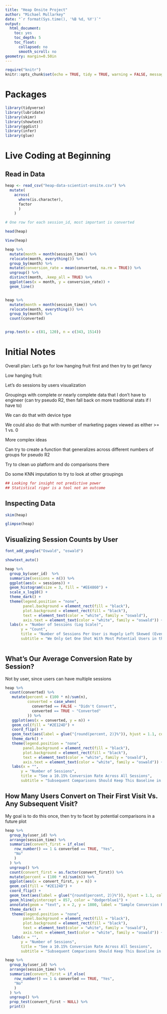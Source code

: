 ```yaml
---
title: "Heap Onsite Project"
author: "Michael Mullarkey"
date: "`r format(Sys.time(), '%B %d, %Y')`"
output:
  html_document:
    toc: yes
    toc_depth: 5
    toc_float:
      collapsed: no
      smooth_scroll: no
geometry: margin=0.50in
---
```


```r
require("knitr")
knitr::opts_chunk$set(echo = TRUE, tidy = TRUE, warning = FALSE, message = FALSE, include = TRUE)
```

# Packages

```r

library(tidyverse)
library(lubridate)
library(skimr)
library(showtext)
library(ggdist)
library(infer)
library(glue)

```

# Live Coding at Beginning

## Read in Data

```r

heap <- read_csv("heap-data-scientist-onsite.csv") %>% 
  mutate(
    across(
      where(is.character),
      factor
      )
    )

```

```r

# One row for each session_id, most important is converted

head(heap)

View(heap)

```

```r

heap %>% 
  mutate(month = month(session_time)) %>% 
  relocate(month, everything()) %>% 
  group_by(month) %>% 
  mutate(conversion_rate = mean(converted, na.rm = TRUE)) %>% 
  ungroup() %>% 
  distinct(month, .keep_all = TRUE) %>% 
  ggplot(aes(x = month, y = conversion_rate)) + 
  geom_line()


heap %>% 
  mutate(month = month(session_time)) %>% 
  relocate(month, everything()) %>% 
  group_by(month) %>% 
  count(converted)


prop.test(x = c(81, 120), n = c(343, 1514))

```

# Initial Notes

Overall plan: Let's go for low hanging fruit first and then try to get fancy

Low hanging fruit:

Let's do sessions by users visualization

Groupings with complete or nearly complete data that I don't have to engineer (can try pseudo R2, then fall back on more traditional stats if I have to)

We can do that with device type

We could also do that with number of marketing pages viewed as either >= 1 vs. 0

More complex ideas

Can try to create a function that generalizes across different numbers of groups for pseudo R2

Try to clean uo platform and do comparisons there

Do some KNN imputation to try to look at other groupings

```r

## Looking for insight not predictive power
## Statistical rigor is a tool not an outcome 

```

## Inspecting Data

```r

skim(heap)

```

```r

glimpse(heap)

```

## Visualizing Session Counts by User

```r

font_add_google("Oswald", "oswald")

showtext_auto()

heap %>% 
  group_by(user_id)  %>% 
  summarize(sessions = n()) %>% 
  ggplot(aes(x = sessions)) +
  geom_histogram(size = 3, fill = "#EE4860") +
  scale_x_log10() + 
  theme_dark() +
  theme(legend.position = "none",
        panel.background = element_rect(fill = "black"),
        plot.background = element_rect(fill = "black"),
        text = element_text(color = "white", family = "oswald"),
        axis.text = element_text(color = "white", family = "oswald")) +
  labs(x = "Number of Sessions (Log Scale)",
       y = "Count",
       title = "Number of Sessions Per User is Hugely Left Skewed (Even on Log Scale)",
       subtitle = "We Only Get One Shot With Most Potential Users in this Sample")
  

```
## What's Our Average Conversion Rate by Session?

Not by user, since users can have multiple sessions

```r

heap %>% 
  count(converted) %>% 
   mutate(percent = (100 * n)/sum(n),
          converted = case_when(
            converted == FALSE ~ "Didn't Convert",
            converted == TRUE ~ "Converted"
          )) %>% 
   ggplot(aes(x = converted, y = n)) +
   geom_col(fill = "#2E124D") +
   coord_flip() +
   geom_text(aes(label = glue("{round(percent, 2)}%")), hjust = 1.1, color = "#EE4860", family = "oswald") +
   theme_dark() +
   theme(legend.position = "none",
        panel.background = element_rect(fill = "black"),
        plot.background = element_rect(fill = "black"),
        text = element_text(color = "white", family = "oswald"),
        axis.text = element_text(color = "white", family = "oswald")) +
   labs(x = "",
       y = "Number of Sessions",
       title = "See a 10.15% Conversion Rate Across All Sessions",
       subtitle = "Subsequent Comparisons Should Keep This Baseline in Mind")


```

## How Many Users Convert on Their First Visit Vs. Any Subsequent Visit?

My goal is to do this once, then try to facet by potential comparisons in a future plot

```r

heap %>% 
  group_by(user_id) %>% 
  arrange(session_time) %>% 
  summarize(convert_first = if_else(
    row_number() == 1 & converted == TRUE, "Yes",
    "No"
    )
  ) %>% 
  ungroup() %>% 
  count(convert_first = as.factor(convert_first)) %>%
  mutate(percent = (100 * n)/sum(n)) %>% 
  ggplot(aes(x = convert_first, y = n)) +
  geom_col(fill = "#2E124D") +
  coord_flip() +
  geom_text(aes(label = glue("{round(percent, 2)}%")), hjust = 1.1, color = "#EE4860", family = "oswald") +
  geom_hline(yintercept = 857, color = "dodgerblue1") +
  annotate(geom = "text", x = 2, y = 1800, label = "Sample Conversion Rate\n10.15%", color = "dodgerblue1", family = "oswald") +
  theme_dark() +
   theme(legend.position = "none",
        panel.background = element_rect(fill = "black"),
        plot.background = element_rect(fill = "black"),
        text = element_text(color = "white", family = "oswald"),
        axis.text = element_text(color = "white", family = "oswald")) +
   labs(x = "",
       y = "Number of Sessions",
       title = "See a 10.15% Conversion Rate Across All Sessions",
       subtitle = "Subsequent Comparisons Should Keep This Baseline in Mind")

```




```r

heap %>% 
  group_by(user_id) %>% 
  arrange(session_time) %>% 
  summarize(convert_first = if_else(
    row_number() == 1 & converted == TRUE, "Yes",
    "No"
    )
  ) %>% 
  ungroup() %>% 
  prop_test(convert_first ~ NULL) %>% 
  print()

```
















